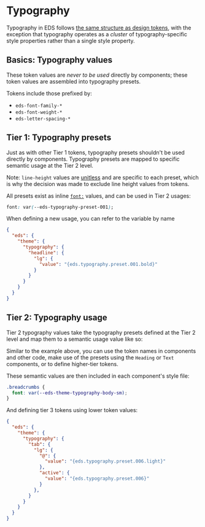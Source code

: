 
<Meta title="Documentation/Contributor Guidelines/Using Typography" />

# Typography

Typography in EDS follows [the same structure as design tokens](./?path=/story/documentation-guidelines-tokens--page), with the exception that typography operates as a _cluster_ of typography-specific style properties rather than a single style property.

## Basics: Typography values

These token values are _never to be used_ directly by components; these token values are assembled into typography presets.

Tokens include those prefixed by:

- `eds-font-family-*`
- `eds-font-weight-*`
- `eds-letter-spacing-*`

## Tier 1: Typography presets

Just as with other Tier 1 tokens, typography presets shouldn't be used directly by components. Typography presets are mapped to specific semantic usage at the Tier 2 level.

Note: `line-height` values are [unitless](https://developer.mozilla.org/en-US/docs/Web/CSS/line-height#prefer_unitless_numbers_for_line-height_values) and are specific to each preset, which is why the decision was made to exclude line height values from tokens.

All presets exist as inline [`font:`](https://developer.mozilla.org/en-US/docs/Web/CSS/font) values, and can be used in Tier 2 usages:

```css
font: var(--eds-typography-preset-001);
```

When defining a new usage, you can refer to the variable by name

```json
{
  "eds": {
    "theme": {
      "typography": {
        "headline": {
          "lg": {
            "value": "{eds.typography.preset.001.bold}"
          }
        }
      }
    }
  }
}
```


## Tier 2: Typography usage

Tier 2 typography values take the typography presets defined at the Tier 2 level and map them to a semantic usage value like so:

Similar to the example above, you can use the token names in components and other code, make use of the presets using the `Heading` or `Text` components, or to define higher-tier tokens.

These semantic values are then included in each component's style file:

```css
.breadcrumbs {
  font: var(--eds-theme-typography-body-sm);
}
```

And defining tier 3 tokens using lower token values:

```json
{
  "eds": {
    "theme": {
      "typography": {
        "tab": {
          "lg": {
            "@": {
              "value": "{eds.typography.preset.006.light}"
            },
            "active": {
              "value": "{eds.typography.preset.006}"
            }
          },
        }
      }
    }
  }
}
```
